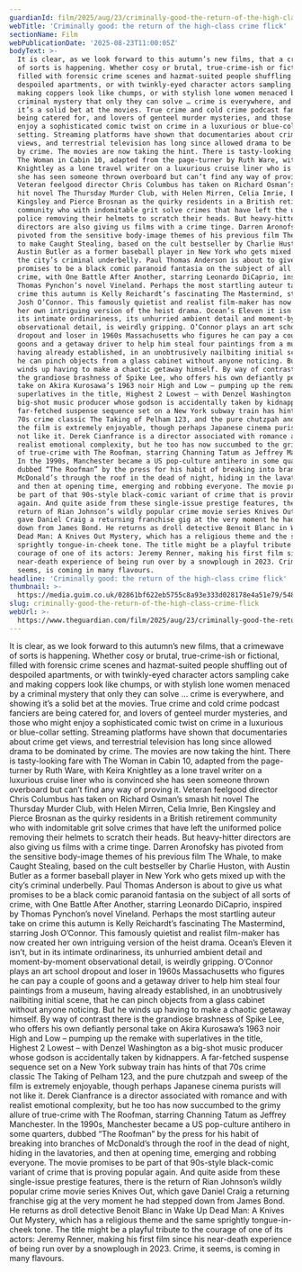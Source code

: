 ```yaml
---
guardianId: film/2025/aug/23/criminally-good-the-return-of-the-high-class-flick
webTitle: 'Criminally good: the return of the high-class crime flick'
sectionName: Film
webPublicationDate: '2025-08-23T11:00:05Z'
bodyText: >-
  It is clear, as we look forward to this autumn’s new films, that a crimewave
  of sorts is happening. Whether cosy or brutal, true-crime-ish or fictional,
  filled with forensic crime scenes and hazmat-suited people shuffling out of
  despoiled apartments, or with twinkly-eyed character actors sampling cake and
  making coppers look like chumps, or with stylish lone women menaced by a
  criminal mystery that only they can solve … crime is everywhere, and showing
  it’s a solid bet at the movies. True crime and cold crime podcast fanciers are
  being catered for, and lovers of genteel murder mysteries, and those who might
  enjoy a sophisticated comic twist on crime in a luxurious or blue-collar
  setting. Streaming platforms have shown that documentaries about crime get
  views, and terrestrial television has long since allowed drama to be dominated
  by crime. The movies are now taking the hint. There is tasty-looking fare with
  The Woman in Cabin 10, adapted from the page-turner by Ruth Ware, with Keira
  Knightley as a lone travel writer on a luxurious cruise liner who is convinced
  she has seen someone thrown overboard but can’t find any way of proving it.
  Veteran feelgood director Chris Columbus has taken on Richard Osman’s smash
  hit novel The Thursday Murder Club, with Helen Mirren, Celia Imrie, Ben
  Kingsley and Pierce Brosnan as the quirky residents in a British retirement
  community who with indomitable grit solve crimes that have left the uniformed
  police removing their helmets to scratch their heads. But heavy-hitter
  directors are also giving us films with a crime tinge. Darren Aronofsky has
  pivoted from the sensitive body-image themes of his previous film The Whale,
  to make Caught Stealing, based on the cult bestseller by Charlie Huston, with
  Austin Butler as a former baseball player in New York who gets mixed up with
  the city’s criminal underbelly. Paul Thomas Anderson is about to give us what
  promises to be a black comic paranoid fantasia on the subject of all sorts of
  crime, with One Battle After Another, starring Leonardo DiCaprio, inspired by
  Thomas Pynchon’s novel Vineland. Perhaps the most startling auteur take on
  crime this autumn is Kelly Reichardt’s fascinating The Mastermind, starring
  Josh O’Connor. This famously quietist and realist film-maker has now created
  her own intriguing version of the heist drama. Ocean’s Eleven it isn’t, but in
  its intimate ordinariness, its unhurried ambient detail and moment-by-moment
  observational detail, is weirdly gripping. O’Connor plays an art school
  dropout and loser in 1960s Massachusetts who figures he can pay a couple of
  goons and a getaway driver to help him steal four paintings from a museum,
  having already established, in an unobtrusively nailbiting initial scene, that
  he can pinch objects from a glass cabinet without anyone noticing. But he
  winds up having to make a chaotic getaway himself. By way of contrast there is
  the grandiose brashness of Spike Lee, who offers his own defiantly personal
  take on Akira Kurosawa’s 1963 noir High and Low – pumping up the remake with
  superlatives in the title, Highest 2 Lowest – with Denzel Washington as a
  big-shot music producer whose godson is accidentally taken by kidnappers. A
  far-fetched suspense sequence set on a New York subway train has hints of that
  70s crime classic The Taking of Pelham 123, and the pure chutzpah and sweep of
  the film is extremely enjoyable, though perhaps Japanese cinema purists will
  not like it. Derek Cianfrance is a director associated with romance and with
  realist emotional complexity, but he too has now succumbed to the grimy allure
  of true-crime with The Roofman, starring Channing Tatum as Jeffrey Manchester.
  In the 1990s, Manchester became a US pop-culture antihero in some quarters,
  dubbed “The Roofman” by the press for his habit of breaking into branches of
  McDonald’s through the roof in the dead of night, hiding in the lavatories,
  and then at opening time, emerging and robbing everyone. The movie promises to
  be part of that 90s-style black-comic variant of crime that is proving popular
  again. And quite aside from these single-issue prestige features, there is the
  return of Rian Johnson’s wildly popular crime movie series Knives Out, which
  gave Daniel Craig a returning franchise gig at the very moment he had stepped
  down from James Bond. He returns as droll detective Benoit Blanc in Wake Up
  Dead Man: A Knives Out Mystery, which has a religious theme and the same
  sprightly tongue-in-cheek tone. The title might be a playful tribute to the
  courage of one of its actors: Jeremy Renner, making his first film since his
  near-death experience of being run over by a snowplough in 2023. Crime, it
  seems, is coming in many flavours.
headline: 'Criminally good: the return of the high-class crime flick'
thumbnail: >-
  https://media.guim.co.uk/02861bf622eb5755c8a93e333d028178e4a51e79/548_0_4005_3205/500.jpg
slug: criminally-good-the-return-of-the-high-class-crime-flick
webUrl: >-
  https://www.theguardian.com/film/2025/aug/23/criminally-good-the-return-of-the-high-class-flick
---
```

It is clear, as we look forward to this autumn’s new films, that a crimewave of sorts is happening. Whether cosy or brutal, true-crime-ish or fictional, filled with forensic crime scenes and hazmat-suited people shuffling out of despoiled apartments, or with twinkly-eyed character actors sampling cake and making coppers look like chumps, or with stylish lone women menaced by a criminal mystery that only they can solve … crime is everywhere, and showing it’s a solid bet at the movies. True crime and cold crime podcast fanciers are being catered for, and lovers of genteel murder mysteries, and those who might enjoy a sophisticated comic twist on crime in a luxurious or blue-collar setting. Streaming platforms have shown that documentaries about crime get views, and terrestrial television has long since allowed drama to be dominated by crime. The movies are now taking the hint. There is tasty-looking fare with The Woman in Cabin 10, adapted from the page-turner by Ruth Ware, with Keira Knightley as a lone travel writer on a luxurious cruise liner who is convinced she has seen someone thrown overboard but can’t find any way of proving it. Veteran feelgood director Chris Columbus has taken on Richard Osman’s smash hit novel The Thursday Murder Club, with Helen Mirren, Celia Imrie, Ben Kingsley and Pierce Brosnan as the quirky residents in a British retirement community who with indomitable grit solve crimes that have left the uniformed police removing their helmets to scratch their heads. But heavy-hitter directors are also giving us films with a crime tinge. Darren Aronofsky has pivoted from the sensitive body-image themes of his previous film The Whale, to make Caught Stealing, based on the cult bestseller by Charlie Huston, with Austin Butler as a former baseball player in New York who gets mixed up with the city’s criminal underbelly. Paul Thomas Anderson is about to give us what promises to be a black comic paranoid fantasia on the subject of all sorts of crime, with One Battle After Another, starring Leonardo DiCaprio, inspired by Thomas Pynchon’s novel Vineland. Perhaps the most startling auteur take on crime this autumn is Kelly Reichardt’s fascinating The Mastermind, starring Josh O’Connor. This famously quietist and realist film-maker has now created her own intriguing version of the heist drama. Ocean’s Eleven it isn’t, but in its intimate ordinariness, its unhurried ambient detail and moment-by-moment observational detail, is weirdly gripping. O’Connor plays an art school dropout and loser in 1960s Massachusetts who figures he can pay a couple of goons and a getaway driver to help him steal four paintings from a museum, having already established, in an unobtrusively nailbiting initial scene, that he can pinch objects from a glass cabinet without anyone noticing. But he winds up having to make a chaotic getaway himself. By way of contrast there is the grandiose brashness of Spike Lee, who offers his own defiantly personal take on Akira Kurosawa’s 1963 noir High and Low – pumping up the remake with superlatives in the title, Highest 2 Lowest – with Denzel Washington as a big-shot music producer whose godson is accidentally taken by kidnappers. A far-fetched suspense sequence set on a New York subway train has hints of that 70s crime classic The Taking of Pelham 123, and the pure chutzpah and sweep of the film is extremely enjoyable, though perhaps Japanese cinema purists will not like it. Derek Cianfrance is a director associated with romance and with realist emotional complexity, but he too has now succumbed to the grimy allure of true-crime with The Roofman, starring Channing Tatum as Jeffrey Manchester. In the 1990s, Manchester became a US pop-culture antihero in some quarters, dubbed “The Roofman” by the press for his habit of breaking into branches of McDonald’s through the roof in the dead of night, hiding in the lavatories, and then at opening time, emerging and robbing everyone. The movie promises to be part of that 90s-style black-comic variant of crime that is proving popular again. And quite aside from these single-issue prestige features, there is the return of Rian Johnson’s wildly popular crime movie series Knives Out, which gave Daniel Craig a returning franchise gig at the very moment he had stepped down from James Bond. He returns as droll detective Benoit Blanc in Wake Up Dead Man: A Knives Out Mystery, which has a religious theme and the same sprightly tongue-in-cheek tone. The title might be a playful tribute to the courage of one of its actors: Jeremy Renner, making his first film since his near-death experience of being run over by a snowplough in 2023. Crime, it seems, is coming in many flavours.
